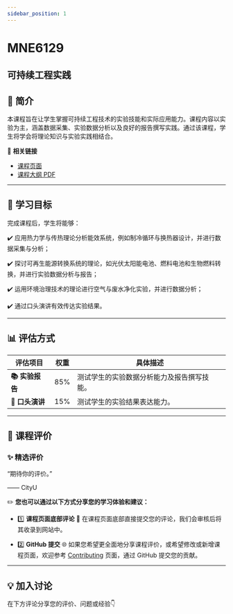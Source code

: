 ```yaml
---
sidebar_position: 1
---
```


# MNE6129
## 可持续工程实践

## **📘 简介**
本课程旨在让学生掌握可持续工程技术的实验技能和实际应用能力。课程内容以实验为主，涵盖数据采集、实验数据分析以及良好的报告撰写实践。通过该课程，学生将学会将理论知识与实验实践相结合。

🔗 **相关链接**
- [课程页面](https://www.cityu.edu.hk/catalogue/pg/202526/course/MNE6129.htm)
- [课程大纲 PDF](https://www.cityu.edu.hk/catalogue/pg/202526/course/MNE6129.pdf)

---

## **🎯 学习目标**

完成课程后，学生将能够：

✔️ 应用热力学与传热理论分析能效系统，例如制冷循环与换热器设计，并进行数据采集与分析；

✔️ 探讨可再生能源转换系统的理论，如光伏太阳能电池、燃料电池和生物燃料转换，并进行实验数据分析与报告；

✔️ 运用环境治理技术的理论进行空气与废水净化实验，并进行数据分析；

✔️ 通过口头演讲有效传达实验结果。

---

## **📊 评估方式**

| **评估项目**           | **权重** | **具体描述**                                                                                       |
|-----------------------|---------|---------------------------------------------------------------------------------------------------|
| **📚 实验报告**         | 85%     | 测试学生的实验数据分析能力及报告撰写技能。                                                         |
| **📖 口头演讲**         | 15%     | 测试学生的实验结果表达能力。                                                                       |

---

## **💬 课程评价**

### ✨ **精选评价**
<div className={commentStyles.commentBox}>
    <p className={commentStyles.commentText}>
        “期待你的评价。”
    </p>
    <p className={commentStyles.commentAuthor}>—— CityU</p>
</div>

✏️ **您也可以通过以下方式分享您的学习体验和建议：**

- 1️⃣ **课程页面底部评论**
💬 在课程页面底部直接提交您的评论，我们会审核后将其收录到网站中。

- 2️⃣ **GitHub 提交**
🌐 如果您希望更全面地分享课程评价，或希望修改或新增课程页面，欢迎参考 [Contributing](/contributing) 页面，通过 GitHub 提交您的贡献。

---

## **💡 加入讨论**

在下方评论分享您的评价、问题或经验👇
<Utterances />